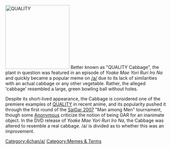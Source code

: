 [[Image:QUALITY_Cabbage.gif|thumb|200px|right|[[QUALITY]]]] 
Better known as "QUALITY Cabbage", the plant in question was featured in an episode of ''Yoake Mae Yori Ruri Iro Na'' and quickly became a popular meme on [[/a/]] due to its lack of similarities with an actual cabbage or any other vegetable. Rather, the alleged 'cabbage' resembled a large, green bowling ball without holes. 

Despite its short-lived appearance, the Cabbage is considered one of the premiere examples of [[QUALITY]] in recent anime, and its popularity pushed it through the first round of the [[GAR#SaiGar|SaiGar 2007]] "Man among Men" tournament, though some [[Anonymous]] criticize the notion of being GAR for an inanimate object. In the DVD release of ''Yoake Mae Yori Ruri Iro Na'', the Cabbage was altered to resemble a real cabbage. /a/ is divided as to whether this was an improvement.

[[Category:4chan/a/]][[Category:Memes & Terms]]
